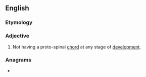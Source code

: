 ==English==

===Etymology===
{{prefix|a|chordate|lang=en}}

===Adjective===
{{en-adj|-}}

# {{lb|en|biology}} Not having a proto-spinal [[chord]] at any stage of [[development]].

===Anagrams===
* {{anagrams|en|octahedra}}